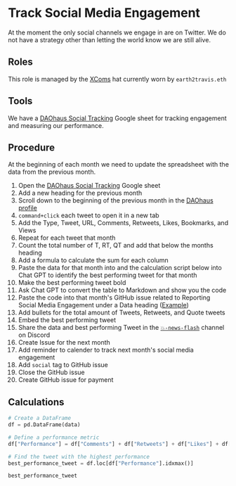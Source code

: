 # Track Social Media Engagement

At the moment the only social channels we engage in are on Twitter. We do not have a strategy other than letting the world know we are still alive.

## Roles

This role is managed by the [XComs](https://app.hatsprotocol.xyz/trees/10/24?compact=true&hatId=24.2.2) hat currently worn by `earth2travis.eth`

## Tools

We have a [DAOhaus Social Tracking](https://docs.google.com/spreadsheets/d/1JwCL7GugTYn0uMumQ49VD1Q5i8n1VGlbKpAqN_SXqZw/edit?gid=0#gid=0) Google sheet for tracking engagement and measuring our performance.

## Procedure

At the beginning of each month we need to update the spreadsheet with the data from the previous month.

1. Open the [DAOhaus Social Tracking](https://docs.google.com/spreadsheets/d/1JwCL7GugTYn0uMumQ49VD1Q5i8n1VGlbKpAqN_SXqZw/edit?gid=0#gid=0) Google sheet
2. Add a new heading for the previous month
3. Scroll down to the beginning of the previous month in the [DAOhaus profile](https://x.com/DAOhaus)
4. `command+click` each tweet to open it in a new tab
5. Add the Type, Tweet, URL, Comments, Retweets, Likes, Bookmarks, and Views
6. Repeat for each tweet that month
7. Count the total number of T, RT, QT and add that below the months heading
8. Add a formula to calculate the sum for each column
9. Paste the data for that month into and the calculation script below into Chat GPT to identify the best performing tweet for that month
10. Make the best performing tweet bold
11. Ask Chat GPT to convert the table to Markdown and show you the code
12. Paste the code into that month's GitHub issue related to Reporting Social Media Engagement under a Data heading ([Example](https://github.com/orgs/HausDAO/projects/28/views/2?pane=issue&itemId=71607772))
13. Add bullets for the total amount of Tweets, Retweets, and Quote tweets
14. Embed the best performing tweet
15. Share the data and best performing Tweet in the [`💥-news-flash`](https://discord.com/channels/709210493549674598/758440646553370635) channel on Discord
16. Create Issue for the next month
17. Add reminder to calender to track next month's social media engagement
18. Add `social` tag to GitHub issue
19. Close the GitHub issue
20. Create GitHub issue for payment

## Calculations

```python
# Create a DataFrame
df = pd.DataFrame(data)

# Define a performance metric
df["Performance"] = df["Comments"] + df["Retweets"] + df["Likes"] + df["Bookmarks"] + df["Views"]

# Find the tweet with the highest performance
best_performance_tweet = df.loc[df["Performance"].idxmax()]

best_performance_tweet
```
